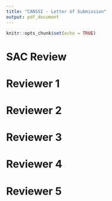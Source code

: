 ```yaml
---
title: "CANSSI - Letter of Submission"
output: pdf_document
---
```


```r
knitr::opts_chunk$set(echo = TRUE)
```

# SAC Review

\begin{enumerate}
  \item \textit{Provide details about the mentoring of the HQP, linking HQP directly to specific mentors. Include details on the mentoring of the student at Laval and how the student will be a full participant in the team. Keep in mind that it is unusual for a postdoctoral fellow to play a major role in mentoring, without the involvement of a senior researcher.}
  
  The project will have 1 post-doctoral student, 2 graduate students (1 PhD student and 1 Master's student), and 2 undergraduate summer students per year. The post-doctoral student will split time between Toronto and Halifax, being supervised by Patrick Brown and Meredith Franklin while in Toronto and by Cindy Feng and Daniel Rainham while in Halifax. One of the graduate students will be at either the University of Toronto or Dalhousie University, and the other will be INRS in Quebec. If the first graduate student is at the University of Toronto, they will be supervised by Patrick Brown and Meredith Franklin. If they are at Dalhousie University, they will be supervised by Cindy Feng and Daniel Rainham. The student at INRS will be supervised by Fateh Chebana.
  
  \textbf{ADD}: A comment about Laval?
  
  \item \textit{Clarify how the team will function and how team members will interact and collaborate. Describe the roles of the lead investigators in the project and research.}
  
  There will be weekly meetings between students and their students. If students are involved in more than one project, they may attend more than one meeting. There will also be a virtual monthly meeting involving all team members, where students or supervisors will provide updates on their projects and if possible one student will present their research to the group. 
  
  \textbf{ADD}: the roles of the lead investigators.
  
  
  \item \textit{Provide more details on how the aims associated with the application are related to the statistical methodology.}
  
  The first research aim is to develop a multi-pollutant air quality index. We will do this by developing the bcGAIM. With a Poisson response distribution and the response variable being the appropriate health outcome, the bcGAIM will output a relative risk for every combination of (measured or forecasted) pollutant values input into the model. The air quality health index will take the relative risks as inputs and output warnings, based on cutpoints for the relative risk. Forecasted pollutant values will be provided by Environment Canada. The inquiry into shape-constrained priors is motivated by the multi-pollutant model. We may believe that increasing levels of an multi-pollutant mixture are associated with worse health outcomes or that air pollution "events" such as forests fires lead to worse health outcomes. To express this prior knowledge, we may wish to constrain $s$ to be non-negative, non-decreasing, and so on. A major goal of this project is to develop interpretable priors that express these constraints in a Bayesian framework.

  The second research aim is to investigate how mixtures of air pollutants affect daily COVID-19 mortality. This is an application of the bcGAIM, where the response variable is COVID-19 mortality and the argument of $s$ is a linear combination of pollutants. The multi-pollutant model includes day-of-the-week effects and seasonal terms, as well as smooth functions of confounders such as time and temperature. The research into relevant regression variables and confounders for COVID-19 is ongoing, and COVID-19 data sets are available at the national and state/provincial levels. However, they have different levels of geographical granularity, and include different variables. However, there are a number of viable modeling approaches we could take for the COVID-19 inquiry; the response to Reviewer 5's second to last question contains more details.
  
  The third research aim is to develop multi-pollutant exposure models for health effects. This will be pursued with collaborators, using the bcGAIM to model their outcomes of interest. \textbf{ADD}: a few sentences -- potential (epidemiological) outcomes of interest, motivations behind these applications, and the applicability of the bcGAIM. 

  
  \item \textit{Briefly describe the available data sets and the confounders present therein.}
  
Daily air pollution data will be acquired from the National Air Pollution Surveillance (NAPS) Program, a network of 250 stations across Canada that is managed by Environment Canada and Environment and Climate Change Canada. Data on important environmental confounders of air pollution, such as temperature, wind speed and humidity will be acquired from weather stations operated by Environment and Climate Change Canada. 

Daily health outcome data, which are not publicly availble, will be provided courtesy of Health Canada and INSPQ (the Quebec Public Health Institute). These data provide daily counts of cause-specific hospital admissions and mortality at the census tract or city level. Confounders in the health dataset include age, gender, race, and various markers of socio-economic status at the tract/city level. 

COVID-19 data, which are publicly available, will be acquired from provincial authorities. Depending on the province in question, the COVID-19 data provide individual records of cases or mortality and include confounders such as age and socio-economic status. We will focus on building models for COVID-19 mortality as they are more reliable than the case data, which may suffer from bias since not everyone was tested due to limited testing capacity at the beginning of the pandemic.

The multi-pollutant cause-specific morbidity and mortality models will be developed separately from the multi-pollutant COVID-19 models. Both the nature of the data (count vs individual) and the available confounders are different between the two health datasets requiring different applications of the bcGAIM approach.


  \item \textit{Discuss why you model mortality from asthma, rather than occurrence.}
  
Our proposed model, bcGAIM, can be fit to any health outcome of interest. The outcomes will be chosen in consultation with epidemiologists with whom we are collaborating.  

However, we do have a few outcomes in mind and they will be chosen based on the application of bcGAIM.
For example, with the Health Canada data we will look at cause-specific morbidity and mortality including cardiopulmonary outcomes that have been examined in our previous studies (Franklin et al 2007,2008; Zanobetti et al 2009). To clarify the SAC's question, asthma will only be examined as a morbidity (i.e. occurrence), not as a cause of mortality.

As stated in the previous comment, COVID-19 mortality will be of interest due to issues with under-reporting of cases when tests were not available. 

In summary, the outcome will be chosen based on which dataset we apply in bcGAIM, with expertise from our epidemiological collaborators, and with our previous work in mind.
  
  \item \textit{Detail the technical challenges to be addressed, provide references to what is already known and clearly state what is to be developed. In your discussion, include the following.}
  
  \begin{enumerate}
  \item \textit{Provide explicit information on the kinds of constraints you will place on the prior distributions. Provide more extensive references to the literature on shape constrained models.}
      
  The \textit{Research Aims} section contains a more extensive discussion on Bayesian shape-constrained inference, complete with references and additional discussion on what is new in our approach. The key observation is that we will view the bcGAIM with shape-constrained $s$ as nested within the bcGAIM with unconstrained $s$. We wish to reparameterize $s$ such that there is a parameter $\theta$ that controls how strongly the bcGAIM deviates from monotonicity. Thus, setting the value of $\theta$ controls the strength of the shape constraint on $s$. 
      
  \item \textit{Describe the challenges of introducing Bayesian approaches.}
      
  There are a number of challenges in introducing a Bayesian cGAIM. The first is that developing priors of the type discussed above can be difficult, especially if there is no obvious reparameterization of $s$ that admits such a $\theta$. In the frequentist setting, the cGAIM provides for shape-constrained inference of $s$ while simultaneously constraining $\alpha$. There is no Bayesian implementation with similar capabilities, and we intend for the bcGAIM to fill this gap. The $\alpha$ parameter is likely to be multi-model, which poses inference challenges. The key question is if $\alpha$ is truly multi-modal, or if it is an artifact of modeling/prior assumptions. It is very important that we carefully examine this point for the multi-pollutant model, as the size of air pollution effects are small and assumptions can have an outsized impact on the results. This a significant question that will require statistical, subject-area, and computational expertise to resolve.
      
  \item \textit{You propose to initiate the models in STAN. Does this mean the research is very straightforward? If not, what are the challenges?}
      
   There are two reasons we chose to initially develop the bcGAIM in Stan. The first is that the Stan performs optimization using Hamiltonian Monte Carlo, which enables estimation of $\alpha$. The second is that allows us to incrementally introduce approximations to the target density, as detailed in the $\textit{Research Aims}$ section. That being said, we expect significant statistical and computational challenges as we progress in developing the bcGAIM. Consider the multi-pollutant model. One issue is that the size of air pollution effects are very small, such that they can have wide credible intervals (relative to the size of the effect) even in a single-pollutant model. We expect it will take some time to develop the bcGAIM to the point where it develops useful estimates of $\alpha$. Another issue is that there is a significant amount of data -- there are over 6,000 daily observations across more than 25 regions in Canada. Fitting all 25 regions in a hierarchical model in Stan is not exactly feasible. Stan provides an excellent platform for incrementally introducing approximations to the target density. Stan's flexibility allows us to continuously build on the initial model throughout the project, which is why it was chosen. 
      
  \end{enumerate}
  
\end{enumerate}

\clearpage


# Reviewer 1 

\begin{enumerate}
  \item \textit{From a methodological perspective, the proposed extensions are not particularly novel. However, the application of Bayesian nonparametric regression in the context of air pollution epidemiology is novel.}
  
  The \textit{Research Aims} contains additional details on the proposed extensions in the bcGAIM. Of these, the "nested model" construction of shape-constrained priors for Gaussian processes and the approximations proposed to render the hierarhical model less computationally demanding are perhaps more novel than they may have appeared in the LOI. 

\end{enumerate}

\clearpage 

# Reviewer 2 

\begin{enumerate}

  \item \textit{What sort of research would be needed to construct the new bcAQHI once the new bcGAIM is built and computationally implemented?}
  
  With a Poisson response distribution and the response variable being the appropriate health outcome, the bcGAIM will output a relative risk for every combination of (measured or forecasted) pollutant values input into the model. The bcAQHI will take the relative risks as inputs and output warnings, based on cutpoints for the relative risk. The key task is determining the cutpoints, which we may do in a model-based way or using expert knowledge. Finally, forecasted pollutant values for next-day predictions will be provided by Environment Canada. 
  
  \item \textit{The cGAIM itself is by no means a new idea. The original model for a single group (K=1) goes back to Hardle (1993). In fact, one seems to get Hardle’s model if one drops the fk’s from the model. Wang et. al. (2015) presents a multigroup version (K>1) to get around the curse of dimensionality, the whole point of this approach. But special cases were published between 1993 and 2015.}
  
  There are new features in the cGAIM  -- it considers constraints and groupwise additive index terms, while much of the existing literature only considers one or the other. While Hardle, Hall, and Ichimura (1993) examine a single index model and Wang et. al. (2015) consider a multiple index model, neither consider constraints. Two papers that consider constrained estimation are Xia and Tong (2006), where the authors constrain $s$ to be monotonic and the components of $\alpha$ to be non-decreasing, and Fawzi et al. (2016), where the authors constrain the components of $\alpha$ to be non-negative and sum to one but do not constrain $s$. In comparison, the cGAIM allows any linear constraint to be placed on $\alpha$ and different shape constraints on $s$ including monotonicity, convexity, and concavity (Masselot et. al., 2020). Additional comparisons between the cGAIM and bcGAIM are given in the $\textit{Research Aims}$ section.
  
  \item \textit{The third main topic seems the most novel in as much as it will show how the new bcAQHI might be used to assess COVID-19 mortality. Of course, it would seem more reasonable to me to build a new bcAQHI designed specifically for that purpose. And that led me to wonder about the health outcome to be used to fit the bcGAIM-the all-causes mortality-to get the alpha and in turn the index. For example, ozone would seem more relevant as a risk index for asthma and PM~2.5~ for COPD. Why not just publish the pollutant concentrations themselves?}
  
  The bcGAIM is a modeling framework - it describes fixed effects, smooth functions of confounders, and a smooth function of a linear combination of covariates. For the multi-pollutant model, the bcGAIM estimates the relative risk of an observed air pollutant mixture, which is transformed into the bcAQHI by identifying cutpoints for the relative risk. If we would like to estimate relative risks, we would use the bcGAIM. If we would like to determine levels to provide warnings, we would transform the bcGAIM into an application-specific bcAQHI. For the COVID-19 model, we would like to report relative risks. For this application, we would fit the bcGAIM using COVID-19 mortality to estimate the relative risk of the pollutant mixture. We would also use COVID-19 specific fixed effects and confounders for this model. If desired, we could apply cutpoints to the estimated relative risks to obtain warning levels COVID-19 specific air quality index.  
  
  Regarding the pollutant concentrations, in Canada they are publicly available via the National Air Pollution Surveillance (NAPS) Program. However, it is very difficult to understand their health effects without using a model-based approach. For the multi-pollutant model, the key benefit of the bcGAIM (and the bcAQHI) is that it provides an ease of interpretation for these health effects that just publishing data does not. Compared to single-pollutant models, it provides a measure of the relative risk of the mixture of air pollutants in the ambient air. Moreover, this is a much better representation of the health risks an individual will face than what is estimated by a single pollutant model. 
  
  \item \textit{The conversion of the cGIAM to a bcGIAM should be feasible. A major challenge will be the big data problem since daily health counts for all-cause mortality will be modeled, and this using a semi-parametric model. But the task would be simplified by the intended approach of designing a different model for each Canadian city, how many we don’t know. But they do not intend to incorporate random city effects in the Bayesian framework to enable strength to be borrowed deficiency in the intended approach, but perhaps a compromise needed for feasibility.}
  
  There are significant challenges relating to the size of the data. We will be examining 25+ regions in Canada over a 20+ year period (6,000+ days) of daily data. Fitting the bcGAIM to each city independently is computationally feasible, while fitting a hierarchical model across 25 regions is less feasible but perhaps more desirable. We have given further thought to this goal since submitting the LOI, and will be implementing various Laplace approximations in the target density to lessen the computational burden. This would allow us to produce estimates of the relative risks of the pollutant mixture using a hierarchical model. The details of the proposed approximation are discussed in the $\textit{Research Aims}$ section.
  
  \item \textit{A complicated issue and I had to do a lot of digging to figure out how the team of Investigators was assembled. In part, this involves those listed as Collaborators. The LOI could have done a better job of clarifying the links of the Investigators and Collaborators in the proposed project.}
  
  There are four investigators in the project. Patrick Brown and Meredith Franklin are at the University of Toronto, while Cindy Feng is at Dalhousie University in Halifax. A collaborator, Daniel Rainham, is also at Dalhousie University. The fourth investigator, Fateh Chebana, is at INRS in Quebec. Patrick has relations with Health Canada and is currently researching the effects of air pollution, while Fateh has relations with INSPQ and worked with Pierre Masselot to develop the cGAIM. Cindy Feng and Daniel Rainham... \textbf{ADD}: more details
  
  There is one postdoctorate, one PhD, and one Master's student involved in the project. The postdoctorate student will split time between the University of Toronto and Dalhousie University. When in Toronto, his activities will be supervised by Patrick and Meredith. When in Halifax, his activities will be supervised by Cindy and Daniel. One graduate student will be based at the University of Toronto and co-supervised by Patrick and Meredith. The other will be based at INRS and supervised by Fateh. The graduate students will also spend summer sessions at the home institutions of the other investigators. Finally, the undergraduate summer students will be under the supervision of the investigator that applied for their funding. The \textit{Anticipated Roles of Trainees} and \textit{Anticipated Organization of Collaboration} sections contain more details on how collaboration is organized, and the role of the investigators. 
  
  \item \textit{It is challenging to coordinate and run such a program successfully and we don’t get a clear impression from the LOI that the applicants have thought about this issue very much. What is clear is that it is designed to provide the pipeline from data through to the AQHI. That is excellent. What is not clear is how the collaboration is to be managed and what I for one would like to see if a proposal is invited is an active group interaction plan.}

  Regarding organization, there will be weekly meetings between supervisors and trainees. Trainees that are working on more than one project may attend more than one weekly meeting, particularly if they are working with off-site collaborators. The postdoctoral student will organize a monthly meeting that everyone attends, which will be held virtually. Each trainee will be supervised by one or more of the investigators, and the postdoctoral student will split time between locations to facilitate knowledge transfer and to help build team cohesion.
  
  \item \textit{The discussion of the bcGIAM is well done including the parts about the implementation of the computation strategies. But the LOI should have explained it better. For a start the big picture with its three main objectives should have been better described in general terms and how they relate to one another before diving into details re the cGIAM.}
  
  The bcGAIM project has three research objects: to develop a multi-pollutant air quality health index (AQHI), to develop multi-pollutant exposure models for various health effects, and to investigate how mixtures of pollutants affects daily COVID-19 mortality. These three tasks are all applications of the bcGAIM. The bcAQHI is derived from the relative risks estimated by the bcGAIM, the exposure models are bcGAIM models (with different fixed effects, smooth functions, and mixtures), and the COVID-19 model is the bcGAIM with daily COVID-19 mortality as the outcome. Thus, the methodological innovations are found in the bcGAIM, namely in developing interpretable priors and implementing approximate inference algorithms. The research aims - the bcAQHI, epidemiological studies, and COVID-19 studies - are potential high-impact applications of the bcGAIM that we will be pursuing. 

\end{enumerate}
  

\clearpage 

# Reviewer 3 

\begin{enumerate}

  \item \textit{The naive case fatality rate that the investigators plan to explore with regard to Objective 3 is subject to errors caused by an undercount of both the numerator and the denominator and known to be a poor measure of the mortality risk of the disease.}

  While reported COVID-19 mortality rates are subject to reporting error and there may be inaccuracies in the reported data, it is the best data available. If there are anomalies such as persistent under-reporting, under-reporting on weekends or holidays, different inclusion criteria (long-term care cases and deaths may not be reported in some regions), or any others we can address them during data processing or model-fitting. For instance, we can add a day-of-the-week effect to account for delayed reporting on weekends, have the model impute missing values, or relate cases and deaths to help detect systematic under-reporting.
  
  \item \textit{Although four methodological advancements of the bcGAIM are listed in the Methods section, those seem to be rather incremental changes of the cGAIM.}
  
  The \textit{Research Aims} section has additional material explaining the differences between the cGAIM and bcGAIM. The major benefit is in quantifying the uncertainty of $\alpha$. Secondary benefits include being able to specify the strength of the monotonicity constraint, and the ability to extend the bcGAIM to additional smooth functions $s$ or additional covariates in each $s$. As detailed in \textit{Research Aims}, quantifying the uncertainty in the estimate of $\alpha$ is crucial for conducting inference with the multi-pollutant model. The extensibility of the bcGAIM and being able to control the strength of the shape constraint are also important features that will play an important role when in developing the multi-pollutant model. 
  
  \item \textit{How the bcGAIM helps with developing a simple, intuitive air quality index that simultaneously accounts for the health effects of multiple air pollutants is not explained}.
  
  This was clarified in the response to the first question by Reviewer 2. 

  \item \textit{The potential for impact in statistics and inferential data science seems to be marginal considering that methodological advancements of the bcGAIM listed in the Methods section are deemed to be rather incremental changes of the cGAIM.}
  
  The bcGAIM has novel innovations that will enable new statistical reasoning to applied to mixtures of interest, such as in the multi-pollutant problem. There are a number of statistical challenges in developing the bcGAIM. For one, fitting a model to daily observations across 25+ regions in Canada is a significant computational task. The bcGAIM attempts to address this by applying a (non-linear) one-dimensional function to a linear combination of related covariates, which both eases the computational burden and improves the interpretability of the model. To accomplish this, we must set shape-constrained priors on $s$ and estimate $\alpha$. These are both challenging problems and are discussed in more detail in the $\textit{Research Aims}$ section. It also has additional material to clarify the differences between the cGAIM and bcGAIM.
  
\end{enumerate}


\clearpage 

# Reviewer 4 

\begin{enumerate}

  \item \textit{The team has the potential to provide an excellent environment for interdisciplinary training of students. It would be helpful to add the names of the faculty supervisors/collaborators to the mentoring plan. The part for the roles of personnel could be further clarified.}
  
  Clarification can be found in the answer to the second question posed by Reviewer 2, as well as the \textit{Anticipated Roles of Trainees} and \textit{Anticipated Organization of Collaboration} sections. These two sections contain more details on how collaboration is organized, and the role of the investigators. 

\end{enumerate}


\clearpage 

# Reviewer 5 

\begin{enumerate}

  \item \textit{A potential weakness would be that while well motivated by multi-pollutant modeling, the investigators could strengthen the proposal by identifying other applications where this form of model would be applicable.}
  
  The \textit{Research Aims} section contains a brief discussion of other applications, with some further discussion in  \textit{Anticipated Roles of Trainees}.
  
  \item \textit{What is the relationship between the linear combination that goes into the smooth function and the air quality index? How will the index provide measures that indicate it is safe or not based on the smooth function and or linear combination of the exposures? In terms of data, is this based on hospital admissions (asthma or other conditions or only mortality). More details on data sources related to aims would be helpful.}
  
  The bcGAIM estimates the relative risk of the linear combination of the pollutants, and is translated into an air quality index based on cutpoints on the levels of the relative risk. For the air quality index, we are collaborating with epidemiologists and they will advise on the appropriate health outcome to use for the air quality index. 
  
  \item \textit{While the researchers describe this as a constrained or shape constrained model, the proposal lacks details about what shape constraints are desired. There is a significant literature on Bayesian shape constrained modeling (monotonicity in particular) but limited references are provided. How does the proposed research build on this and what will be novel and contribute to general statistical methodology? Is this a straightforward model to fit in STAN or code directly or are there methodological advancements to be made there?}
  
  The \textit{Research Aims} section contains additional details on the bcGAIM, more extensive references to the literature on shape-constrained inference, and details on the challenges to fitting the bcGAIM in Stan. 
  
  \item \textit{The researchers cite Stringer et. al. (2020) as developing a Bayesian single pollutant version of a case-crossover model using non-MCMC methods such as Integrated Nested Laplace Approximations (INLA). Given the space limitations of the proposal it is not clear that such results will immediately carry over to the Bayesian shape constrained model where both the (constrained) smooth function of the linear combination of the exposures, the weights in the linear combination of exposures and the smooth functions of confounders has to be estimated, in addition to the other smooth functions of confounders. INLA like methods have been used to solve an array of complex problems, so this may be feasible. While this might provide computational efficiencies in point estimation, how does this address the importance of uncertainty quantification of the Bayesian model over the frequentist model of Masselot et. al. (2020)?}
  
  The \textit{Research Aims} section gives more detail on the INLA-like approximation. To summarize those additions, the bcGAIM has link function $g(\lambda_{t}) = X^{T}\beta + s( \alpha^{T} Z_{t}) + f_{1}(W_{1,t}) + \ldots + f_{K}(W_{K,t})$. Conditional on $\alpha$, we can simplify the estimation problem by considering parameters $\phi$, $\theta$, and $\alpha$ and estimating $\pi( \eta | Y, \theta, \alpha)$, $\pi( \alpha | Y, \theta )$, $\pi(\theta | Y)$, and $\pi(\eta | Y) = \int \pi(\eta | Y, \theta, \alpha) \pi( \theta | Y, \alpha ) \pi( \alpha | Y) d\theta d\alpha$ (the last one numerically). The Laplace approximation can be applied to $\pi(\eta | Y, \theta, \alpha)$ and $\pi(\theta | Y)$ (within Stan), and $\pi( \theta | Y, \alpha )$ can be estimated using HMC. We will also develop an approximation of $\pi( \theta | Y, \alpha )$ outside of Stan. We will release both Stan models (exact and approximate), as well as the standalone approximate inference algorithm, in an R package.
  
  \item \textit{In discussing priors to induce shape constraints, the proposal rejects the idea of placing a prior on the expansion of the smooth function, but rather to place it directly on $s$. What types of priors on functions spaces are going to be used; Gaussian Process priors or others? How are the constraints incorporated?}
  
  We will be considering shape constraints on Gaussian processes, a widely used and flexible class of functions. The shape constraints would be incorporated by re-parameterizing the Gaussian process, or exploiting its structure to enforce the desired shape constraint. Ideally, a re-paramterization would create a parameter whose value directly relates to the shape constraint. For example, Kamal et. al. (2020) proposes a re-parameterization of the anisotropic Matern function where one parameter controls the anisotropic ratio of the Matern random field, and another the anisotropic angle. Alternatively, the Guassian process contains mathematical structure that allows us to introduce an object that plays a similar role. The $\textit{Research Aims}$ section contains a brief discussion of shape-constrained Bayesian inference, and additional discussion on our approach to developing shape-constrained priors. 
  
  \item \textit{While the impact of pollutant exposure and COVID-19 exposure is suggested by Wu et. al. (2020), how does this model relate to the models for total mortality? Will this be a joint model for COVID versus non COVID deaths with common smooth s function or different smoothed functions? Or will there be different linear combinations of exposures or the same? Or will this utilize the proposed Air-Quality index? What data are available and do they provide the necessary information about potential confounders or other covariates? (socio-economic status, access to health insurance, housing status (group living such as nursing homes, dorms, single family, number of family members etc) co-morbidities, etc. Are individual level data available or is this aggregated data at say a county level? Missing data is clearly an issue with COVID-19 deaths but is not addressed.}
  
  To investigate the relationship between air pollution and COVID-19 mortality, we will fit the bcGAIM to to the data we acquire from the provices. The granularity (individual or aggregate) of COVID-19 case and mortality reporting varies widely depending on the reporting region. For example the Government of Ontario's Treasury Board Secretariat provides many COVID-19 data sets at the individual level, including "Long-Term Care Home COVID-19 Data", "Confirmed positive cases of COVID-19 in Ontario", and "Status of COVID-19 cases in Ontario". The "Confirmed positive cases of COVID-19 in Ontario" data set contains age, gender, location (by public health unit), and the patient outcome. The "Status of COVID-19 cases in Ontario" data set contains daily tests completed, test outcomes, case outcomes, current hospitalizations, and current patients in ICUs. Other provinces only provide data at the census tract level, with breakdowns for covariates such as age and gender.
  
  It is important to note that none of these data sets were available at the time of our LOI submission. The Government of Ontario has gradually made additional information available to the public, a trend that will likely continue in Ontario and other reporting regions. It's very reasonable to expect more data in Ontario (and elsewhere) to be made available over time. Already, we have access to rich COVID-19 data sets for Ontario.
  For individual data we will develop bcGAIM models in a case-crossover framework addressing multiple pollutants and their lags. In these models individuals are condidtioned on themselves and the exposures vary between the case period (e.g. pollutant concentrations 2 days before death) and the control period (e.g pollutant concentrations on bi-directional referent days around the case period). Since individuals are conditioned on themselves, we do not need to adjust for individual-level confounders.
  For aggregate data available at the census tract or city level (COVID-19 from provinces other than Ontario, mortality and morbidity data from Health Canada) we will develop bcGAIM models in a Poisson "time series" framework. Here we will again address multiple pollutants but will also  adjust for individual demographic and socio-economic confounders at the aggregate level. This approach is similar to the county-level aggregation seen in Wu et. al. (2020). In the Poisson bcGAIM we could also, for example, compare COVID-19 mortality in low-income vs. high-income regions, in majority white vs. majority minority regions, or in densely populated vs. less densely populated regions. 
  
  
  \item \textit{As this is a very application motivated proposal it would be useful to know what data are available for each of the aims and how they will be integrated.}
  
Daily air pollution data will be acquired from the National Air Pollution Surveillance (NAPS) Program, a network of 250 stations across Canada that is managed by Environment Canada and Environment and Climate Change Canada. Data on important environmental confounders of air pollution, such as temperature, wind speed and humidity will be acquired from weather stations operated by Environment and Climate Change Canada. 

Daily health outcome data, which are not publicly availble, will be provided courtesy of Health Canada and INSPQ (the Quebec Public Health Institute). These data provide daily counts of cause-specific hospital admissions and mortality at the census tract or city level. Confounders in the health dataset include age, gender, race, and various markers of socio-economic status at the tract/city level. 

COVID-19 data, which are publicly available, will be acquired from provincial authorities. Depending on the province in question, the COVID-19 data provide individual records of cases or mortality and include confounders such as age and socio-economic status. We will focus on building models for COVID-19 mortality as they are more reliable than the case data, which may suffer from bias since not everyone was tested due to limited testing capacity at the beginning of the pandemic.

The multi-pollutant cause-specific morbidity and mortality models will be developed separately from the multi-pollutant COVID-19 models. Both the nature of the data (count vs individual) and the available confounders are different between the two health datasets requiring different applications of the bcGAIM approach.
It is also important to distinguish that the multi-pollutant estimates from the mobidity/mortality models (not the COVID-19 models) will be used as the generated bcAQHI. This allows us to provide air quality indices for particular health outcomes.

  
  The bcGAIM is a general model - it contains fixed effects $\beta$, smooth functions of potential confounders $f = (f_{1},\ldots,f_{k})$, and a smooth function of a linear combination $s$ whose coefficients $\alpha$ are also of interest. In our applications, the response is a mortality or morbidity outcome of interest. We will be fitting two versions of the bcGAIM to these two problems - one for the multi-pollutant model that will generate the bcAQHI, and one for the multi-pollutant COVID-19 investigation. The response for the COVID-19 model will be COVID-19 mortality, and it will also have different fixed effects and confounders.

  \item \textit{The proposal mentions developing random effects in the smooth function. What do these capture and what is the motivation? i.e spatial random effects, treating the weights as random effects (to allow spatial variation). Additional clarity would be helpful.}
  
  By random effects, we are referring to Gaussian processes such as random walks. For the hierarchical multi-pollutant model, we will likely also include a city-level spatial random effect. 
  
\end{enumerate}